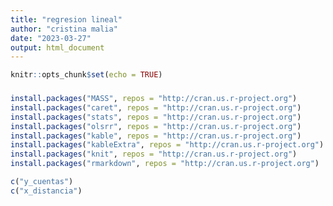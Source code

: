 ```yaml
---
title: "regresion lineal"
author: "cristina malia"
date: "2023-03-27"
output: html_document
---
```


```r
knitr::opts_chunk$set(echo = TRUE)
```

### 

```r
install.packages("MASS", repos = "http://cran.us.r-project.org")
install.packages("caret", repos = "http://cran.us.r-project.org")
install.packages("stats", repos = "http://cran.us.r-project.org")
install.packages("olsrr", repos = "http://cran.us.r-project.org")
install.packages("kable", repos = "http://cran.us.r-project.org")
install.packages("kableExtra", repos = "http://cran.us.r-project.org")
install.packages("knit", repos = "http://cran.us.r-project.org")
install.packages("rmarkdown", repos = "http://cran.us.r-project.org")
```


```r
c("y_cuentas")
c("x_distancia")
```

